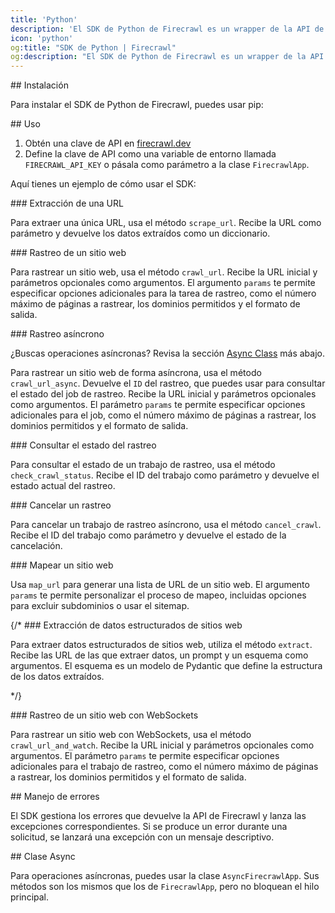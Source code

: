 ```yaml
---
title: 'Python'
description: 'El SDK de Python de Firecrawl es un wrapper de la API de Firecrawl que te ayuda a convertir fácilmente sitios web a Markdown.'
icon: 'python'
og:title: "SDK de Python | Firecrawl"
og:description: "El SDK de Python de Firecrawl es un wrapper de la API de Firecrawl que te ayuda a convertir fácilmente sitios web a Markdown."
---
```




<div id="installation">
  ## Instalación
</div>

Para instalar el SDK de Python de Firecrawl, puedes usar pip:

<InstallationPython />

<div id="usage">
  ## Uso
</div>

1. Obtén una clave de API en [firecrawl.dev](https://firecrawl.dev)
2. Define la clave de API como una variable de entorno llamada `FIRECRAWL_API_KEY` o pásala como parámetro a la clase `FirecrawlApp`.

Aquí tienes un ejemplo de cómo usar el SDK:

<ScrapeAndCrawlExamplePython />

<div id="scraping-a-url">
  ### Extracción de una URL
</div>

Para extraer una única URL, usa el método `scrape_url`. Recibe la URL como parámetro y devuelve los datos extraídos como un diccionario.

<ScrapePythonShort />

<div id="crawling-a-website">
  ### Rastreo de un sitio web
</div>

Para rastrear un sitio web, usa el método `crawl_url`. Recibe la URL inicial y parámetros opcionales como argumentos. El argumento `params` te permite especificar opciones adicionales para la tarea de rastreo, como el número máximo de páginas a rastrear, los dominios permitidos y el formato de salida.

<CrawlPythonShort />

<div id="asynchronous-crawling">
  ### Rastreo asíncrono
</div>

<Tip>¿Buscas operaciones asíncronas? Revisa la sección [Async Class](#async-class) más abajo.</Tip>

Para rastrear un sitio web de forma asíncrona, usa el método `crawl_url_async`. Devuelve el `ID` del rastreo, que puedes usar para consultar el estado del job de rastreo. Recibe la URL inicial y parámetros opcionales como argumentos. El parámetro `params` te permite especificar opciones adicionales para el job, como el número máximo de páginas a rastrear, los dominios permitidos y el formato de salida.

<CrawlAsyncPythonShort />

<div id="checking-crawl-status">
  ### Consultar el estado del rastreo
</div>

Para consultar el estado de un trabajo de rastreo, usa el método `check_crawl_status`. Recibe el ID del trabajo como parámetro y devuelve el estado actual del rastreo.

<CheckCrawlStatusPythonShort />

<div id="cancelling-a-crawl">
  ### Cancelar un rastreo
</div>

Para cancelar un trabajo de rastreo asíncrono, usa el método `cancel_crawl`. Recibe el ID del trabajo como parámetro y devuelve el estado de la cancelación.

<CancelCrawlPythonShort />

<div id="map-a-website">
  ### Mapear un sitio web
</div>

Usa `map_url` para generar una lista de URL de un sitio web. El argumento `params` te permite personalizar el proceso de mapeo, incluidas opciones para excluir subdominios o usar el sitemap.

<MapPythonShort />

{/* ### Extracción de datos estructurados de sitios web

Para extraer datos estructurados de sitios web, utiliza el método `extract`. Recibe las URL de las que extraer datos, un prompt y un esquema como argumentos. El esquema es un modelo de Pydantic que define la estructura de los datos extraídos.

<ExtractPythonShort /> */}

<div id="crawling-a-website-with-websockets">
  ### Rastreo de un sitio web con WebSockets
</div>

Para rastrear un sitio web con WebSockets, usa el método `crawl_url_and_watch`. Recibe la URL inicial y parámetros opcionales como argumentos. El parámetro `params` te permite especificar opciones adicionales para el trabajo de rastreo, como el número máximo de páginas a rastrear, los dominios permitidos y el formato de salida.

<CrawlWebSocketPythonBase />

<div id="error-handling">
  ## Manejo de errores
</div>

El SDK gestiona los errores que devuelve la API de Firecrawl y lanza las excepciones correspondientes. Si se produce un error durante una solicitud, se lanzará una excepción con un mensaje descriptivo.

<div id="async-class">
  ## Clase Async
</div>

Para operaciones asíncronas, puedes usar la clase `AsyncFirecrawlApp`. Sus métodos son los mismos que los de `FirecrawlApp`, pero no bloquean el hilo principal.

<AsyncPythonShort />